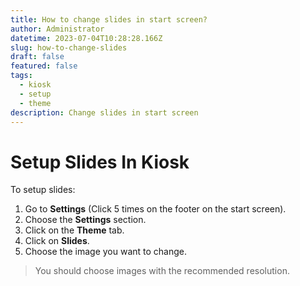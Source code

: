 ```yaml
---
title: How to change slides in start screen?
author: Administrator
datetime: 2023-07-04T10:28:28.166Z
slug: how-to-change-slides
draft: false
featured: false
tags:
  - kiosk
  - setup
  - theme
description: Change slides in start screen
---
```



# Setup Slides In Kiosk

To setup slides:

1. Go to **Settings** (Click 5 times on the footer on the start screen).
2. Choose the **Settings** section.
3. Click on the **Theme** tab.
4. Click on **Slides**.
5. Choose the image you want to change.

<Blockquote type="info">
You should choose images with the recommended resolution.
</Blockquote>


<img src="/assets/setup-kiosk/e38ac1504e4bd05931419258a70d0c0a.gif" alt="" />


